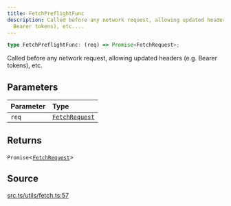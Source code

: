 ```yaml
---
title: FetchPreflightFunc
description: Called before any network request, allowing updated headers (e.g.
  Bearer tokens), etc....
---
```


```ts
type FetchPreflightFunc: (req) => Promise<FetchRequest>;
```

Called before any network request, allowing updated headers (e.g. Bearer tokens), etc.

## Parameters

| Parameter | Type |
| :------ | :------ |
| `req` | [`FetchRequest`](/content/classes/FetchRequest.mdx) |

## Returns

`Promise`\<[`FetchRequest`](/content/classes/FetchRequest.mdx)\>

## Source

[src.ts/utils/fetch.ts:57](https://github.com/dominant-strategies/quais-6.js/blob/3f482dd134064d41657ff7dc9ba8162f741c9c83/src.ts/utils/fetch.ts#L57)
